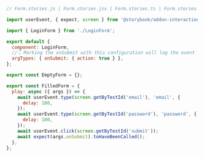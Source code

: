 ```js
// Form.stories.js | Form.stories.jsx | Form.stories.ts | Form.stories.tsx

import userEvent, { expect, screen } from '@storybook/addon-interactions';

import { LoginForm } from './LoginForm';

export default {
  component: LoginForm,
  //👇 Marking the onSubmit with this configuration will log the event in the Actions panel
  argTypes: { onSubmit: { action: true } },
};

export const EmptyForm = {};

export const FilledForm = {
  play: async ({ args }) => {
    await userEvent.type(screen.getByTestId('email'), 'email', {
      delay: 100,
    });
    await userEvent.type(screen.getByTestId('password'), 'password', {
      delay: 100,
    });
    await userEvent.click(screen.getByTestId('submit'));
    await expect(args.onSubmit).toHaveBeenCalled();
  },
};
```